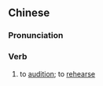 ==Chinese==
{{zh-forms|s=试演}}

===Pronunciation===
{{zh-pron
|m=shìyǎn
|cat=v
}}

===Verb===
{{zh-verb}}

# to [[audition]]; to [[rehearse]]